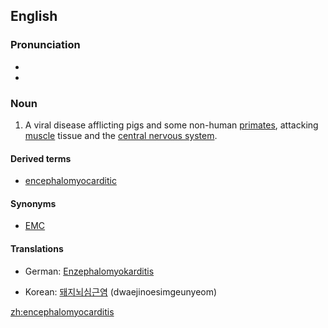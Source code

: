 ==English==

===Pronunciation===

* {{IPA|ɛnˌsɛfəloʊmaɪoʊkaɹˈdaɪtɪs}}
* {{rhymes|aɪtɪs}}

===Noun===
{{en-noun|-}}

# {{context|veterinary medicine|lang=en}} A viral disease afflicting pigs and some non-human [[primate]]s, attacking [[muscle]] tissue and the [[central nervous system]].

====Derived terms====
* [[encephalomyocarditic]]

====Synonyms====
* [[EMC]]

====Translations====
{{trans-top|viral disease affecting pigs and primates}}
* German: [[Enzephalomyokarditis]]
{{trans-mid}}
* Korean: [[돼지뇌심근염]] (dwaejinoesimgeunyeom)
{{trans-bottom}}

[[zh:encephalomyocarditis]]